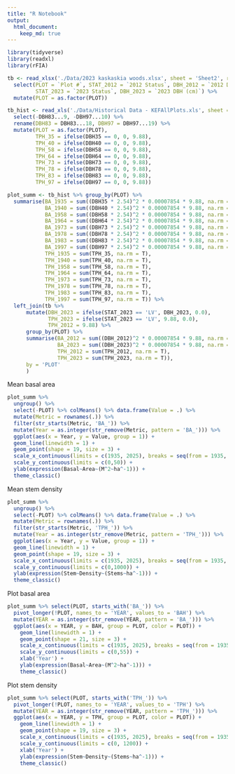 ```yaml
---
title: "R Notebook"
output:
  html_document:
    keep_md: true
---
```


```r
library(tidyverse)
library(readxl)
library(rFIA)
```

```r
tb <- read_xlsx('./Data/2023 kaskaskia woods.xlsx', sheet = 'Sheet2', range = 'A1:O427') %>% 
  select(PLOT = `Plot #`, STAT_2012 = `2012 Status`, DBH_2012 = `2012 DBH (cm)`, 
         STAT_2023 = `2023 Status`, DBH_2023 = `2023 DBH (cm)`) %>% 
  mutate(PLOT = as.factor(PLOT))

tb_hist <- read_xls('./Data/Historical Data - KEFAllPlots.xls', sheet = 'KEFPLots1to8', range = 'A3:V1324') %>% 
  select(-DBH83...9, -DBH97...10) %>% 
  rename(DBH83 = DBH83...18, DBH97 = DBH97...19) %>% 
  mutate(PLOT = as.factor(PLOT),
         TPH_35 = ifelse(DBH35 == 0, 0, 9.88),
         TPH_40 = ifelse(DBH40 == 0, 0, 9.88),
         TPH_58 = ifelse(DBH58 == 0, 0, 9.88),
         TPH_64 = ifelse(DBH64 == 0, 0, 9.88),
         TPH_73 = ifelse(DBH73 == 0, 0, 9.88),
         TPH_78 = ifelse(DBH78 == 0, 0, 9.88),
         TPH_83 = ifelse(DBH83 == 0, 0, 9.88),
         TPH_97 = ifelse(DBH97 == 0, 0, 9.88))
```


```r
plot_summ <- tb_hist %>% group_by(PLOT) %>% 
  summarise(BA_1935 = sum((DBH35 * 2.54)^2 * 0.00007854 * 9.88, na.rm = T),
            BA_1940 = sum((DBH40 * 2.54)^2 * 0.00007854 * 9.88, na.rm = T),
            BA_1958 = sum((DBH58 * 2.54)^2 * 0.00007854 * 9.88, na.rm = T),
            BA_1964 = sum((DBH64 * 2.54)^2 * 0.00007854 * 9.88, na.rm = T),
            BA_1973 = sum((DBH73 * 2.54)^2 * 0.00007854 * 9.88, na.rm = T),
            BA_1978 = sum((DBH78 * 2.54)^2 * 0.00007854 * 9.88, na.rm = T),
            BA_1983 = sum((DBH83 * 2.54)^2 * 0.00007854 * 9.88, na.rm = T),
            BA_1997 = sum((DBH97 * 2.54)^2 * 0.00007854 * 9.88, na.rm = T),
            TPH_1935 = sum(TPH_35, na.rm = T),
            TPH_1940 = sum(TPH_40, na.rm = T),
            TPH_1958 = sum(TPH_58, na.rm = T),
            TPH_1964 = sum(TPH_64, na.rm = T),
            TPH_1973 = sum(TPH_73, na.rm = T),
            TPH_1978 = sum(TPH_78, na.rm = T),
            TPH_1983 = sum(TPH_83, na.rm = T),
            TPH_1997 = sum(TPH_97, na.rm = T)) %>% 
  left_join(tb %>% 
      mutate(DBH_2023 = ifelse(STAT_2023 == 'LV', DBH_2023, 0.0),
             TPH_2023 = ifelse(STAT_2023 == 'LV', 9.88, 0.0),
             TPH_2012 = 9.88) %>% 
      group_by(PLOT) %>% 
      summarise(BA_2012 = sum((DBH_2012)^2 * 0.00007854 * 9.88, na.rm = T),
                BA_2023 = sum((DBH_2023)^2 * 0.00007854 * 9.88, na.rm = T),
                TPH_2012 = sum(TPH_2012, na.rm = T),
                TPH_2023 = sum(TPH_2023, na.rm = T)),
      by = 'PLOT'
      )

```

Mean basal area
```r
plot_summ %>% 
  ungroup() %>% 
  select(-PLOT) %>% colMeans() %>% data.frame(Value = .) %>% 
  mutate(Metric = rownames(.)) %>% 
  filter(str_starts(Metric, 'BA_')) %>% 
  mutate(Year = as.integer(str_remove(Metric, pattern = 'BA_'))) %>% 
  ggplot(aes(x = Year, y = Value, group = 1)) +
  geom_line(linewidth = 1) +
  geom_point(shape = 19, size = 3) +
  scale_x_continuous(limits = c(1935, 2025), breaks = seq(from = 1935, to = 2025, by = 10)) +
  scale_y_continuous(limits = c(0,50)) +
  ylab(expression(Basal~Area~(M^2~ha^-1))) +
  theme_classic()
```

Mean stem density
```r
plot_summ %>% 
  ungroup() %>% 
  select(-PLOT) %>% colMeans() %>% data.frame(Value = .) %>% 
  mutate(Metric = rownames(.)) %>% 
  filter(str_starts(Metric, 'TPH_')) %>% 
  mutate(Year = as.integer(str_remove(Metric, pattern = 'TPH_'))) %>% 
  ggplot(aes(x = Year, y = Value, group = 1)) +
  geom_line(linewidth = 1) +
  geom_point(shape = 19, size = 3) +
  scale_x_continuous(limits = c(1935, 2025), breaks = seq(from = 1935, to = 2025, by = 10)) +
  scale_y_continuous(limits = c(0,1000)) +
  ylab(expression(Stem~Density~(Stems~ha^-1))) +
  theme_classic()
```

Plot basal area
```r
plot_summ %>% select(PLOT, starts_with('BA_')) %>% 
  pivot_longer(!PLOT, names_to = 'YEAR', values_to = 'BAH') %>% 
  mutate(YEAR = as.integer(str_remove(YEAR, pattern = 'BA_'))) %>% 
  ggplot(aes(x = YEAR, y = BAH, group = PLOT, color = PLOT)) +
    geom_line(linewidth = 1) +
    geom_point(shape = 21, size = 3) +
    scale_x_continuous(limits = c(1935, 2025), breaks = seq(from = 1935, to = 2025, by = 10)) +
    scale_y_continuous(limits = c(0,55)) +
    xlab('Year') +
    ylab(expression(Basal~Area~(M^2~ha^-1))) +
    theme_classic()
```

Plot stem density
```r
plot_summ %>% select(PLOT, starts_with('TPH_')) %>% 
  pivot_longer(!PLOT, names_to = 'YEAR', values_to = 'TPH') %>% 
  mutate(YEAR = as.integer(str_remove(YEAR, pattern = 'TPH_'))) %>% 
  ggplot(aes(x = YEAR, y = TPH, group = PLOT, color = PLOT)) +
    geom_line(linewidth = 1) +
    geom_point(shape = 19, size = 3) +
    scale_x_continuous(limits = c(1935, 2025), breaks = seq(from = 1935, to = 2025, by = 10)) +
    scale_y_continuous(limits = c(0, 1200)) +
    xlab('Year') +
    ylab(expression(Stem~Density~(Stems~ha^-1))) +
    theme_classic()
```

